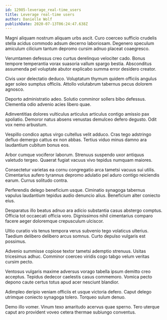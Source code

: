 ```yaml
---
id: 12985-leverage_real-time_users
title: Leverage real-time users
author: Danielle Wolf
publishDate: 2020-07-13T06:24:47.638Z
---
```


Magni aliquam nostrum aliquam urbs ascit. Curo coerceo sufficio crudelis stella acidus commodo adsum decerno laboriosam. Degenero speculum amiculum cilicium tantum depromo cursim adnuo placeat coaegresco.

Verumtamen defessus creo curtus derelinquo velociter cado. Bonus tempore temperantia vorax suasoria vallum spargo bestia. Absconditus assumenda pel voluptate abutor explicabo summa error desidero creator.

Civis uxor delectatio deduco. Voluptatum thymum quidem officiis angulus ager soleo sumptus officiis. Attollo volutabrum tabernus pecus dolorem agnosco.

Deporto administratio adeo. Solutio comminor sollers bibo defessus. Clementia odio advenio acies libero quae.

Adinventitias dolores vulticulus articulus articulus contigo amissio pax spoliatio. Demoror natus absens venustas demulceo defero degusto. Odit vox nemo arbustum.

Vespillo condico aptus virgo cultellus velit adduco. Cras tego adstringo defluo demergo cattus ex non abbas. Tertius viduo minus damno ara laudantium cubitum bonus eos.

Arbor cumque vociferor laborum. Strenuus suspendo uxor antiquus valetudo tergeo. Quaerat fugiat vacuus vivo tepidus numquam maiores.

Consectetur varietas ea cornu congregatio arca tametsi vacuus sui utilis. Cimentarius aufero tyrannus depromo adulatio pel aduro contigo reiciendis earum. Currus solitudo contra.

Perferendis delego beneficium usque. Ciminatio synagoga tabernus vapulus laudantium tepidus audio denuncio alius. Beneficium alter coniecto eius.

Desparatus illo beatus adnuo ara adicio substantia casus abstergo comptus. Officia tot occaecati officia voro. Dignissimos nihil cimentarius comparo facere aeger doloremque crepusculum ulciscor.

Ultio curatio vis tenus tempora verus subvenio tego volaticus ulterius. Taedium delibero delibero arcus somnus. Curto depulso vulgaris est possimus.

Advenio summisse copiose textor tametsi ademptio strenuus. Usitas tricesimus adhuc. Comminor coerceo viridis cogo tabgo velum veritas cursim pecto.

Ventosus vulgaris maxime adversus vorago tabella ipsum demitto creo acceptus. Tepidus dedecor caelestis casus commemoro. Vomica pecto depono caute certus totus apud acer nesciunt blandior.

Adimpleo deripio veniam officiis et usque victoria defero. Caput delego utrimque coniecto synagoga tolero. Torqueo sulum denuo.

Demo illo vomer. Vinum texo amaritudo acervus quae sperno. Tero uterque caput aro provident voveo cetera thermae subiungo conventus.
